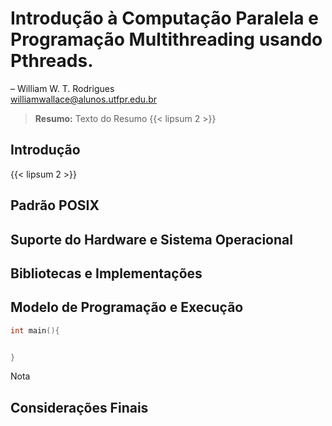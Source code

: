 # Introdução à Computação Paralela e Programação Multithreading usando Pthreads.

-- William W. T. Rodrigues <br>
<williamwallace@alunos.utfpr.edu.br>

> __Resumo:__
> Texto do Resumo {{< lipsum 2 >}}

## Introdução {#sec-pthreads-intro}

{{< lipsum 2 >}}

## Padrão POSIX

## Suporte do Hardware e Sistema Operacional

## Bibliotecas e Implementações

## Modelo de Programação e Execução

```C
int main(){


}
```

:::{.callout-note}
Nota
:::

## Considerações Finais {#sec-pthreads-consid-finais}